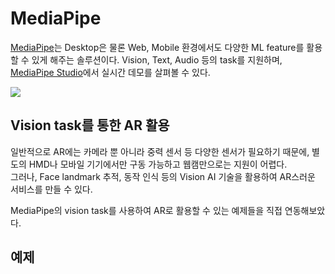
# MediaPipe

[MediaPipe](https://developers.google.com/mediapipe)는 Desktop은 물론 Web, Mobile 환경에서도 다양한 ML feature를 활용할 수 있게 해주는 솔루션이다.
Vision, Text, Audio 등의 task를 지원하며, [MediaPipe Studio](https://mediapipe-studio.webapps.google.com/home)에서 실시간 데모를 살펴볼 수 있다.

![](/contents/mediapipe/mediapipe-demo.png)

## Vision task를 통한 AR 활용

일반적으로 AR에는 카메라 뿐 아니라 중력 센서 등 다양한 센서가 필요하기 때문에, 별도의 HMD나 모바일 기기에서만 구동 가능하고 웹캠만으로는 지원이 어렵다.\
그러나, Face landmark 추적, 동작 인식 등의 Vision AI 기술을 활용하여 AR스러운 서비스를 만들 수 있다.

MediaPipe의 vision task를 사용하여 AR로 활용할 수 있는 예제들을 직접 연동해보았다.

## 예제

<Portfolio id="mediapipe" />
